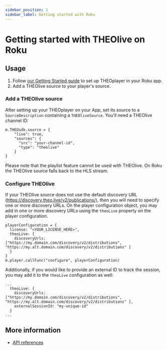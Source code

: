 ```yaml
---
sidebar_position: 1
sidebar_label: Getting started with Roku
---
```


# Getting started with THEOlive on Roku

## Usage

1. Follow [our Getting Started guide](/theoplayer/getting-started/sdks/roku/getting-started)
   to set up THEOplayer in your Roku app.
2. Add a THEOlive source to your player's source.

### Add a THEOlive source

After setting up your THEOplayer on your App, set its source to a `SourceDescription` containing a `THEOliveSource`.
You'll need a THEOlive channel ID:

```brightscript
m.THEOsdk.source = {
    "live": true,
    "sources": {
      "src": "your-channel-id",
      "type": "theolive"
    }
}
```

Please note that the playlist feature cannot be used with THEOlive. On Roku the THEOlive source falls back to the HLS stream.

### Configure THEOlive

If your THEOlive source does not use the default discovery URL (https://discovery.theo.live/v2/publications/), then you will need to specify one or more discovery URLs. On the player configuration object, you may add in one or more discovery URLs using the `theoLive` property on the player configuration.

```brightscript
playerConfiguration = {
  license: "<YOUR_LICENSE_HERE>",
  theoLive: {
    discoveryUrls: ["https://my.domain.com/discovery/v2/distributions", "https://my.alt.domain.com/discovery/v2/distributions" ]
  }
}
m.player.callFunc("configure", playerConfiguration)
```

Additionally, if you would like to provide an external ID to track the session, you may add it to the `theoLive` configuration as well:

```brightscript
...
  theoLive: {
    discoveryUrls: ["https://my.domain.com/discovery/v2/distributions", "https://my.alt.domain.com/discovery/v2/distributions" ],
    externalSessionId: "my-unique-id"
  }
...
```

## More information

- [API references](/theoplayer/api-reference/roku)
